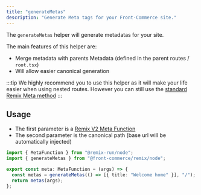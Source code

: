 ```yaml
---
title: "generateMetas"
description: "Generate Meta tags for your Front-Commerce site."
---
```


The `generateMetas` helper will generate metadatas for your site.

The main features of this helper are:

- Merge metadata with parents Metadata (defined in the parent routes /
  `root.tsx`)
- Will allow easier canonical generation

:::tip We highly recommend you to use this helper as it will make your life
easier when using nested routes. However you can still use the
[standard Remix Meta method](https://remix.run/docs/en/main/route/meta-v2) :::

## Usage

- The first parameter is a
  [Remix V2 Meta Function](https://remix.run/docs/en/main/route/meta#meta-function-parameters)
- The second parameter is the canonical path (base url will be automatically
  injected)

```typescript
import { MetaFunction } from "@remix-run/node";
import { generateMetas } from "@front-commerce/remix/node";

export const meta: MetaFunction = (args) => {
  const metas = generateMetas(() => [{ title: "Welcome home" }], "/");
  return metas(args);
};
```

